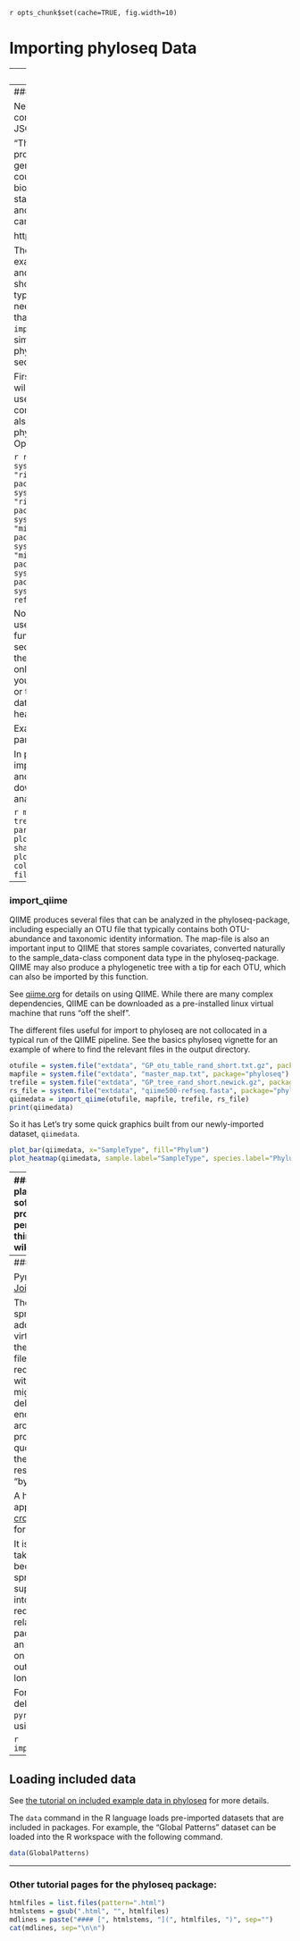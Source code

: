 `r opts_chunk$set(cache=TRUE, fig.width=10)`
<link href="http://joey711.github.com/phyloseq/markdown.css" rel="stylesheet"></link>

# Importing phyloseq Data

---
## Load requisite packages

```r
library("phyloseq")
packageVersion("phyloseq")
```

Define a default theme for ggplot graphics.
```r
theme_set(theme_bw())
```

The custom functions that read external data files and return an instance of the phyloseq-class are called "importers". Validity and coherency between data components are checked by the phyloseq-class constructor, `phyloseq()` which is invoked internally by the importers, and is also the suggested function for creating a phyloseq object from "manually" imported data. The component indices representing OTUs or samples are checked for intersecting indices, and trimmed/reordered such that all available (non-`r NULL`) component data describe exactly the same OTUs and samples, in the same order. 

## Currently available import functions

See `?import` after phyloseq has been loaded (`library("phyloseq")`), to get an overview of available import functions and documentation links to their specific doc pages, or see below for examples using some of the more popular importers.

---
### import_biom

Newer versions of [QIIME](http://www.qiime.org/) produce a more-comprehensive and formally-defined JSON file format, called [biom file format](http://biom-format.org/):

"The biom file format (canonically pronounced ‘biome’) is designed to be a general-use format for representing counts of observations in one or more biological samples. BIOM is a recognized standard for the Earth Microbiome Project and is a Genomics Standards Consortium candidate project."

http://biom-format.org/

The phyloseq package includes small examples of biom files with different levels and organization of data. The following shows how to import each of the four main types of biom files (in practice, you don't need to know which type your file is, only that it is a biom file). In addition, the `import_biom` function allows you to simultaneously import an associated phylogenetic tree file and reference sequence file (e.g. fasta).

First, define the file paths. In this case, this will be within the phyloseq package, so we use special features of the `system.file` command to get the paths. This should also work on your system if you have phyloseq installed, regardless of your Operating System.

```r
rich_dense_biom  = system.file("extdata", "rich_dense_otu_table.biom",  package="phyloseq")
rich_sparse_biom = system.file("extdata", "rich_sparse_otu_table.biom", package="phyloseq")
min_dense_biom   = system.file("extdata", "min_dense_otu_table.biom",   package="phyloseq")
min_sparse_biom  = system.file("extdata", "min_sparse_otu_table.biom",  package="phyloseq")
treefilename = system.file("extdata", "biom-tree.phy",  package="phyloseq")
refseqfilename = system.file("extdata", "biom-refseq.fasta",  package="phyloseq")
```

Now that we've defined the file paths, let's use these as argument to the `import_biom` function. Note that the tree and reference sequence files are both suitable for any of the example biom files, which is why we only need one path for each. In practice, you will be specifying a path to a sequence or tree file that matches the rest of your data (include tree tip names and sequence headers)
```r
import_biom(rich_dense_biom, treefilename, refseqfilename, parseFunction=parse_taxonomy_greengenes)
import_biom(rich_sparse_biom, treefilename, refseqfilename, parseFunction=parse_taxonomy_greengenes)
import_biom(min_dense_biom, treefilename, refseqfilename, parseFunction=parse_taxonomy_greengenes)
import_biom(min_sparse_biom, treefilename, refseqfilename, parseFunction=parse_taxonomy_greengenes)
```

Example code for importing large file with parallel backend
```r
library("doParallel")
registerDoParallel(cores=6)
import_biom("my/file/path/file.biom", parseFunction=parse_taxonomy_greengenes, parallel=TRUE)
```

In practice, you will store the result of your import as some variable name, like `myData`, and then use this data object in downstream data manipulations and analysis. For example,

```r
myData = import_biom(rich_dense_biom, treefilename, refseqfilename, parseFunction=parse_taxonomy_greengenes)
plot_tree(myData, color="Genus", shape="BODY_SITE", size="abundance")
plot_richness(myData, x="BODY_SITE", color="Description")
plot_bar(myData, fill="Genus")
refseq(myData)
```


---
### import_qiime

QIIME produces several files that can be analyzed in the phyloseq-package, including especially an OTU file that typically contains both OTU-abundance and taxonomic identity information. The map-file is also an important input to QIIME that stores sample covariates, converted naturally to the sample_data-class component data type in the phyloseq-package. QIIME may also produce a phylogenetic tree with a tip for each OTU, which can also be imported by this function.

See [qiime.org](http://www.qiime.org/) for details on using QIIME. While there are many complex dependencies, QIIME can be downloaded as a pre-installed linux virtual machine that runs “off the shelf”.

The different files useful for import to phyloseq are not collocated in a typical run of the QIIME pipeline. See the basics phyloseq vignette for an example of where to find the relevant files in the output directory.

```r
otufile = system.file("extdata", "GP_otu_table_rand_short.txt.gz", package="phyloseq")
mapfile = system.file("extdata", "master_map.txt", package="phyloseq")
trefile = system.file("extdata", "GP_tree_rand_short.newick.gz", package="phyloseq")
rs_file = system.file("extdata", "qiime500-refseq.fasta", package="phyloseq")
qiimedata = import_qiime(otufile, mapfile, trefile, rs_file)
print(qiimedata)
```

So it has Let's try some quick graphics built from our newly-imported dataset, `qiimedata`.

```r
plot_bar(qiimedata, x="SampleType", fill="Phylum")
plot_heatmap(qiimedata, sample.label="SampleType", species.label="Phylum")
```


---
### import_mothur
The open-source, platform-independent, locally-installed software package, "mothur"", can also process barcoded amplicon sequences and perform OTU-clustering, among other things. It is extensively documented on a wiki at [the mothur wiki](http://www.mothur.org/wiki/Main_Page).

```r
mothlist  = system.file("extdata", "esophagus.fn.list.gz", package="phyloseq")
mothgroup = system.file("extdata", "esophagus.good.groups.gz", package="phyloseq")
mothtree  = system.file("extdata", "esophagus.tree.gz", package="phyloseq")
show_mothur_list_cutoffs(mothlist)
cutoff    = "0.10"
x = import_mothur(mothlist, mothgroup, mothtree, cutoff)
x
plot_tree(x, color="samples")
SDF = data.frame(samples=sample_names(x), row.names=sample_names(x))
sample_data(x) = sample_data(SDF)
plot_richness(x)
```

The class and data in the object returned by `import_mothur` depends on the  arguments. If the first three arguments are provided, then a phyloseq object should be returned containing both a tree and its associated OTU table. If only a list and group file are provided, then an "otu_table" object is returned. Similarly, if only a list and tree file are provided, then only a tree is returned ("phylo" class).

Returns just a tree
```r
x1 = import_mothur(mothlist, mothur_tree_file=mothtree, cutoff="0.10")
x2 = import_mothur(mothlist, mothur_tree_file=mothtree, cutoff="0.08")
plot(x1)
```
Returns just an OTU table
```r
OTU = import_mothur(mothlist, mothgroup, cutoff="0.08")
dim(OTU)
head(OTU)
```

Returns a list where each (outer) element represents an OTU, and is a vector of the sequencing reads that are clustered with that OTU.
```r
otulist = import_mothur(mothlist, cutoff="0.08")
length(otulist)
ntaxa(OTU)
```

Returns an error without a cutoff
```r
import_mothur(mothlist)
```

The list file is required. Import will fail with an error if it is not provided.
```r
import_mothur()
```


---
### import_pyrotagger

PyroTagger is created and maintained by the [Joint Genome Institute](http://pyrotagger.jgi-psf.org/)

The typical output form PyroTagger is a spreadsheet format ".xls", which poses additional import challenges. However, virtually all spreadsheet applications support the ".xls" format, and can further export this file in a tab-delimited format. It is recommended that you convert the xls-file without any modification (as tempting as it might be once you have loaded it) into a tab-delimited text file. Deselect any options to encapsulate fields in quotes, as extra quotes around each cell's contents might cause problems during file processing. These quotes will also inflate the file-size, so leave them out as much as possible, while also resisting any temptation to modify the xls-file “by hand”.

A highly-functional and free spreadsheet application can be obtained as part of [the cross-platform OpenOffice suite](http://www.openoffice.org/), and works for the above required conversion.

It is regrettable that this importer does not take the xls-file directly as input. However, because of the moving-target nature of spreadsheet file formats, there is limited support for direct import of these formats into R. Rather than add to the dependency requirements of emphphyloseq and the relative support of these xls-support packages, it seems more efficient to choose an arbitrary delimited text format, and focus on the data structure in the PyroTagger output. This will be easier to support in the long-run.

For example, the path to a pyrotagger tab-delimited file might be saved as `pyrotagger_tab_file`, and can be imported using:

```r
import_pyrotagger_tab(pyrotagger_tab_file)
```


---
## Loading included data

See [the tutorial on included example data in phyloseq](http://joey711.github.io/phyloseq/Example-Data) for more details.

The `data` command in the R language loads pre-imported datasets that are included in packages. For example, the "Global Patterns" dataset can be loaded into the R workspace with the following command.

```r
data(GlobalPatterns)
```



---

### Other tutorial pages for the phyloseq package:

```r
htmlfiles = list.files(pattern=".html")
htmlstems = gsub(".html", "", htmlfiles)
mdlines = paste("#### [", htmlstems, "](", htmlfiles, ")", sep="")
cat(mdlines, sep="\n\n")
```
